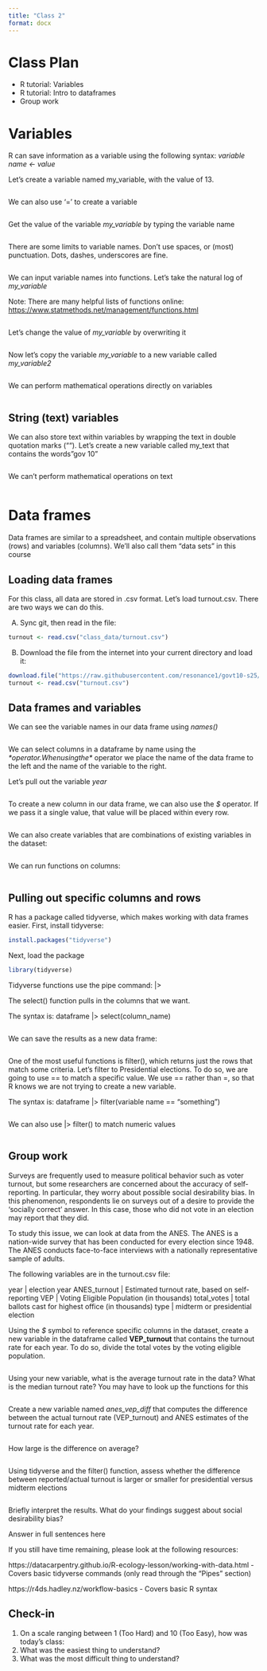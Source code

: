 ```yaml
---
title: "Class 2"
format: docx
---
```


# Class Plan

-   R tutorial: Variables
-   R tutorial: Intro to dataframes
-   Group work

# Variables

R can save information as a variable using the following syntax: *variable name <- value*

Let's create a variable named my_variable, with the value of 13.

```r

```

We can also use '=' to create a variable

```r

```

Get the value of the variable *my_variable* by typing the variable name

```r

```

There are some limits to variable names. Don't use spaces, or (most) punctuation. Dots, dashes, underscores are fine.

```r

```

We can input variable names into functions. Let's take the natural log of *my_variable*

Note: There are many helpful lists of functions online: <https://www.statmethods.net/management/functions.html>

```r

```

Let's change the value of *my_variable* by overwriting it

```r

```

Now let's copy the variable *my_variable* to a new variable called *my_variable2*

```r

```

We can perform mathematical operations directly on variables

```r

```

## String (text) variables

We can also store text within variables by wrapping the text in double quotation marks (""). Let's create a new variable called my_text that contains the words "gov 10"

```r

```

We can't perform mathematical operations on text

```r

```

# Data frames

Data frames are similar to a spreadsheet, and contain multiple observations (rows) and variables (columns). We'll also call them "data sets" in this course

## Loading data frames

For this class, all data are stored in .csv format. Let's load turnout.csv. There are two ways we can do this.

A)  Sync git, then read in the file:

```r
turnout <- read.csv("class_data/turnout.csv")
```

B)  Download the file from the internet into your current directory and load it:

```r
download.file("https://raw.githubusercontent.com/resonance1/govt10-s25/main/class_data/turnout.csv","turnout.csv")
turnout <- read.csv("turnout.csv")
```

## Data frames and variables

We can see the variable names in our data frame using *names()*

```r

```

We can select columns in a dataframe by name using the *$* operator. When using the *$* operator we place the name of the data frame to the left and the name of the variable to the right.

Let's pull out the variable *year*

```r

```

To create a new column in our data frame, we can also use the *$* operator. If we pass it a single value, that value will be placed within every row.

```r

```

We can also create variables that are combinations of existing variables in the dataset:

```r

```

We can run functions on columns:

```r

```

## Pulling out specific columns and rows

R has a package called tidyverse, which makes working with data frames easier. First, install tidyverse:

```r
install.packages("tidyverse")
```

Next, load the package

```r
library(tidyverse)
```

Tidyverse functions use the pipe command: |>

The select() function pulls in the columns that we want.

The syntax is: dataframe |> select(column_name)

```r

```

We can save the results as a new data frame:

```r

```

One of the most useful functions is filter(), which returns just the rows that match some criteria. Let's filter to Presidential elections. To do so, we are going to use == to match a specific value. We use == rather than =, so that R knows we are not trying to create a new variable.

The syntax is: dataframe |> filter(variable name == "something")

```r

```

We can also use |> filter() to match numeric values

```r

```


## Group work

Surveys are frequently used to measure political behavior such as voter turnout, but some researchers are concerned about the accuracy of self-reporting. In particular, they worry about possible social desirability bias. In this phenomenon, respondents lie on surveys out of a desire to provide the 'socially correct' answer. In this case, those who did not vote in an election may report that they did.

To study this issue, we can look at data from the ANES. The ANES is a nation-wide survey that has been conducted for every election since 1948. The ANES conducts face-to-face interviews with a nationally representative sample of adults.

The following variables are in the turnout.csv file:

year         | election year 
ANES_turnout | Estimated turnout rate, based on self-reporting 
VEP          | Voting Eligible Population (in thousands) 
total_votes  | total ballots cast for highest office (in thousands) 
type         | midterm or presidential election 

Using the *\$* symbol to reference specific columns in the dataset, create a new variable in the dataframe called **VEP_turnout** that contains the turnout rate for each year. To do so, divide the total votes by the voting eligible population.

```r

```

Using your new variable, what is the average turnout rate in the data? What is the median turnout rate? You may have to look up the functions for this

```r

```

Create a new variable named *anes_vep_diff* that computes the difference between the actual turnout rate (VEP_turnout) and ANES estimates of the turnout rate for each year.

```r

```

How large is the difference on average?

```r

```

Using tidyverse and the filter() function, assess whether the difference between reported/actual turnout is larger or smaller for presidential versus midterm elections

```r

```

Briefly interpret the results. What do your findings suggest about social desirability bias?

Answer in full sentences here

If you still have time remaining, please look at the following resources:

https://datacarpentry.github.io/R-ecology-lesson/working-with-data.html - Covers basic tidyverse commands (only read through the "Pipes" section)

https://r4ds.hadley.nz/workflow-basics - Covers basic R syntax


## Check-in

1.  On a scale ranging between 1 (Too Hard) and 10 (Too Easy), how was today's class:
2.  What was the easiest thing to understand?
3.  What was the most difficult thing to understand?
